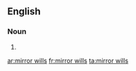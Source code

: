 ==English==

===Noun===
{{head|en|noun plural form|head=[[mirror]] [[will]]s}}

# {{plural of|mirror will|lang=en}}

[[ar:mirror wills]]
[[fr:mirror wills]]
[[ta:mirror wills]]